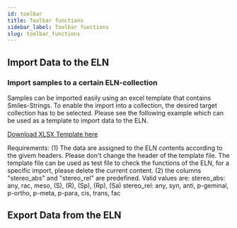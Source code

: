 ```yaml
---
id: toolbar
title: Toolbar functions
sidebar_label: Toolbar functions
slug: toolbar_functions
---
```


## Import Data to the ELN
### Import samples to a certain ELN-collection

Samples can be imported easily using an excel template that contains Smiles-Strings. To enable the import into a collection, the desired target collection has to be selected. 
Please see the following example which can be used as a template to import data to the ELN. 

[Download XLSX Template here](https://github.com/ComPlat/chemotion_saurus/blob/master/static/files/template%20_sample_import.xlsx) 

Requirements: 
(1) The data are assigned to the ELN contents according to the givem headers. Please don't change the header of the template file. The template file can be used as test file to check the functions of the ELN, for a specific import, please delete the current content.
(2) the columns "stereo_abs" and "stereo_rel" are predefined. Valid values are: 
stereo_abs: any, rac, meso, (S), (R), (Sp), (Rp), (Sa)
stereo_rel: any, syn, anti, p-geminal, p-ortho, p-meta, p-para, cis, trans, fac


## Export Data from the ELN
